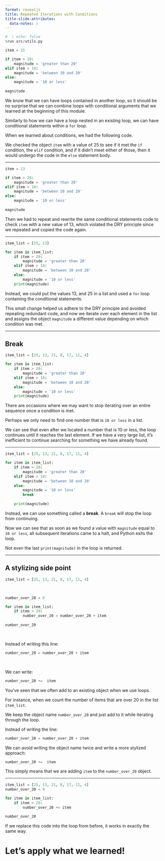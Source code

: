 ```yaml
---
format: revealjs
title: Repeated Iterations with Conditions
title-slide-attributes:
  data-notes: |
---
```


```python
#  | echo: false
%run src/utils.py
```


```python
item = 25 

if item > 20:
    magnitude = 'greater than 20'
elif item > 10:
    magnitude = 'between 10 and 20'
else:
    magnitude = '10 or less'
 
magnitude
```


:::{.notes} 
We know that we can have loops contained in another loop, so it should be no surprise that we can combine loops with conditional arguments that we learned at the beginning of this module. 
        
Similarly to how we can have a loop nested in an existing loop, we can have conditional statements within a `for` loop. 

When we learned about conditions, we had the following code.

We checked the object `item` with a value of 25 to see if it met the `if` condition, the `elif` condition, and if it didn't meet either of those, then it would undergo the code in the `else` statement body.
:::

---

```python
item = 13 

if item > 20:
    magnitude = 'greater than 20'
elif item > 10:
    magnitude = 'between 10 and 20'
else:
    magnitude = '10 or less'
 
magnitude
```


:::{.notes} 
Then we had to repeat and rewrite the same conditional statements code to check `item` with a new value of 13, which violated the DRY principle since we repeated and copied the code again.
:::

---

```python
item_list = [25, 13]

for item in item_list:
    if item > 20:
        magnitude = 'greater than 20'
    elif item > 10:
        magnitude = 'between 10 and 20'
    else:
        magnitude = '10 or less'
    print(magnitude)
```


:::{.notes} 
Instead, we could put the values 13, and 25 in a list and used a `for` loop containing the conditional statements. 

This small change helped us adhere to the DRY principle and avoided repeating redundant code, and now we iterate over each element in the list and assigns the object `magnitude` a different value depending on which condition was met.
:::

---

## Break

```python
item_list = [25, 13, 21, 8, 17, 11, 4]

for item in item_list:
    if item > 20:
        magnitude = 'greater than 20'
    elif item > 10:
        magnitude = 'between 10 and 20'
    else:
        magnitude = '10 or less'
    print(magnitude)
```


:::{.notes} 
There are occasions where we may want to stop iterating over an entire sequence once a condition is met.  

Perhaps we only need to find one number that is `10 or less` in a list. 

We can see that even after we located a number that is 10 or less, the loop continues until it reaches the last element. If we have a very large list, it's inefficient to continue searching for something we have already found.
:::

---

```python
item_list = [25, 13, 21, 8, 17, 11, 4]

for item in item_list:
    if item > 20:
        magnitude = 'greater than 20'
    elif item > 10:
        magnitude = 'between 10 and 20'
    else:
        magnitude = '10 or less'
        break
        
    print(magnitude)
```


:::{.notes} 
Instead, we can use something called a **break**.  A `break` will stop the loop from continuing. 

Now we can see that as soon as we found a value with `magnitude` equal to `10 or less`, all subsequent iterations came to a halt, and Python exits the loop.

Not even the last `print(magnitude)` in the loop is returned.
:::

---

## A stylizing side point 

```python
item_list = [25, 13, 21, 8, 17, 11, 4]
```

<br>

```python
number_over_20 = 0

for item in item_list:
    if item > 20:
        number_over_20 = number_over_20 + item
        
number_over_20
```

<br>

Instead of writing this line:

```python
number_over_20 = number_over_20 + item
```

<br>

We can write: 

```python
number_over_20 +=  item
```


:::{.notes} 
You've seen that we often add to an existing object when we use loops. 

For instance, when we count the number of items that are over 20 in the list `item_list`. 

We keep the object name `number_over_20` and just add to it while iterating through the loop. 

Instead of writing the line:

```python
number_over_20 = number_over_20 + item
```

We can avoid writing the object name twice and write a more stylized approach: 

```python
number_over_20 +=  item
```
This simply means that we are adding `item` to the `number_over_20` object.
:::

---

```python
item_list = [25, 13, 21, 8, 17, 11, 4]
number_over_20 = 0

for item in item_list:
    if item > 20:
        number_over_20 += item

number_over_20
```


:::{.notes} 
If we replace this code into the loop from before, it works in exactly the same way.
:::


# Let’s apply what we learned!